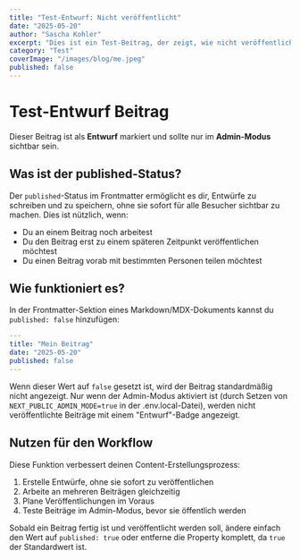 ```yaml
---
title: "Test-Entwurf: Nicht veröffentlicht"
date: "2025-05-20"
author: "Sascha Kohler"
excerpt: "Dies ist ein Test-Beitrag, der zeigt, wie nicht veröffentlichte Beiträge gekennzeichnet werden."
category: "Test"
coverImage: "/images/blog/me.jpeg"
published: false
---
```


# Test-Entwurf Beitrag

Dieser Beitrag ist als **Entwurf** markiert und sollte nur im **Admin-Modus** sichtbar sein.

## Was ist der published-Status?

Der `published`-Status im Frontmatter ermöglicht es dir, Entwürfe zu schreiben und zu speichern, ohne sie sofort für alle Besucher sichtbar zu machen. Dies ist nützlich, wenn:

- Du an einem Beitrag noch arbeitest
- Du den Beitrag erst zu einem späteren Zeitpunkt veröffentlichen möchtest
- Du einen Beitrag vorab mit bestimmten Personen teilen möchtest

## Wie funktioniert es?

In der Frontmatter-Sektion eines Markdown/MDX-Dokuments kannst du `published: false` hinzufügen:

```yaml
---
title: "Mein Beitrag"
date: "2025-05-20"
published: false
---
```

Wenn dieser Wert auf `false` gesetzt ist, wird der Beitrag standardmäßig nicht angezeigt. Nur wenn der Admin-Modus aktiviert ist (durch Setzen von `NEXT_PUBLIC_ADMIN_MODE=true` in der .env.local-Datei), werden nicht veröffentlichte Beiträge mit einem "Entwurf"-Badge angezeigt.

## Nutzen für den Workflow

Diese Funktion verbessert deinen Content-Erstellungsprozess:

1. Erstelle Entwürfe, ohne sie sofort zu veröffentlichen
2. Arbeite an mehreren Beiträgen gleichzeitig
3. Plane Veröffentlichungen im Voraus
4. Teste Beiträge im Admin-Modus, bevor sie öffentlich werden

Sobald ein Beitrag fertig ist und veröffentlicht werden soll, ändere einfach den Wert auf `published: true` oder entferne die Property komplett, da `true` der Standardwert ist.
